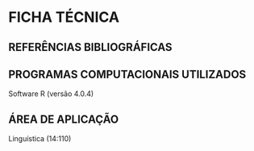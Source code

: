 # FICHA TÉCNICA {-}

## REFERÊNCIAS BIBLIOGRÁFICAS {-}

<div id="refs"></div>

## PROGRAMAS COMPUTACIONAIS UTILIZADOS {-}

Software R (versão 4.0.4)


## ÁREA DE APLICAÇÃO {-}

Linguística (14:110)
